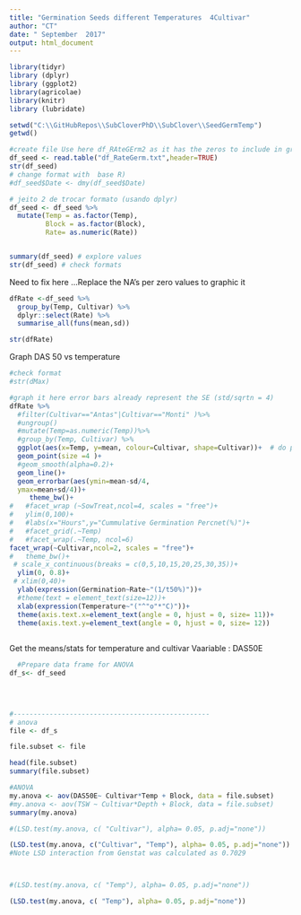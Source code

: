 ```yaml
---
title: "Germination Seeds different Temperatures  4Cultivar"
author: "CT"
date: " September  2017"
output: html_document
---
```


```r
library(tidyr)
library (dplyr)
library (ggplot2)  
library(agricolae)
library(knitr)
library (lubridate)

```


```r
setwd("C:\\GitHubRepos\\SubCloverPhD\\SubClover\\SeedGermTemp")
getwd()

#create file Use here df_RAteGErm2 as it has the zeros to include in graphics. No need for that anymore FIXED! 
df_seed <- read.table("df_RateGerm.txt",header=TRUE)
str(df_seed)
# change format with  base R)
#df_seed$Date <- dmy(df_seed$Date)

# jeito 2 de trocar formato (usando dplyr)
df_seed <- df_seed %>%
  mutate(Temp = as.factor(Temp), 
         Block = as.factor(Block),
         Rate= as.numeric(Rate))


summary(df_seed) # explore values
str(df_seed) # check formats
```

Need to fix here ...Replace the NA's per zero values to graphic it  

```r
dfRate <-df_seed %>%
  group_by(Temp, Cultivar) %>%
  dplyr::select(Rate) %>%
  summarise_all(funs(mean,sd))

str(dfRate)
```



Graph DAS 50 vs temperature 


```r
#check format
#str(dMax)

#graph it here error bars already represent the SE (std/sqrtn = 4)
dfRate %>%
  #filter(Cultivar=="Antas"|Cultivar=="Monti" )%>%
  #ungroup()
  #mutate(Temp=as.numeric(Temp))%>%
  #group_by(Temp, Cultivar) %>%
  ggplot(aes(x=Temp, y=mean, colour=Cultivar, shape=Cultivar))+  # do percentage here
  geom_point(size =4 )+
  #geom_smooth(alpha=0.2)+
  geom_line()+
  geom_errorbar(aes(ymin=mean-sd/4,
  ymax=mean+sd/4))+
     theme_bw()+
#   #facet_wrap (~SowTreat,ncol=4, scales = "free")+
#   ylim(0,100)+
#   #labs(x="Hours",y="Cummulative Germination Percnet(%)")+
#   #facet_grid(.~Temp)
#   #facet_wrap(.~Temp, ncol=6)
facet_wrap(~Cultivar,ncol=2, scales = "free")+
#   theme_bw()+
 # scale_x_continuous(breaks = c(0,5,10,15,20,25,30,35))+
  ylim(0, 0.8)+
 # xlim(0,40)+
  ylab(expression(Germination~Rate~"(1/t50%)"))+
  #theme(text = element_text(size=12))+
  xlab(expression(Temperature~"("^"o"*"C)"))+
  theme(axis.text.x=element_text(angle = 0, hjust = 0, size= 11))+
  theme(axis.text.y=element_text(angle = 0, hjust = 0, size= 12))
  

```



Get the means/stats  for temperature and cultivar 
Vaariable : DAS50E

```r
  #Prepare data frame for ANOVA
df_s<- df_seed
  
  


#-------------------------------------------------
# anova 
file <- df_s

file.subset <- file 

head(file.subset)
summary(file.subset)

```

```r

#ANOVA
my.anova <- aov(DAS50E~ Cultivar*Temp + Block, data = file.subset)
#my.anova <- aov(TSW ~ Cultivar*Depth + Block, data = file.subset)
summary(my.anova)
```

```r

#(LSD.test(my.anova, c( "Cultivar"), alpha= 0.05, p.adj="none"))

(LSD.test(my.anova, c("Cultivar", "Temp"), alpha= 0.05, p.adj="none"))
#Note LSD interaction from Genstat was calculated as 0.7029 



#(LSD.test(my.anova, c( "Temp"), alpha= 0.05, p.adj="none"))

```



```r

(LSD.test(my.anova, c( "Temp"), alpha= 0.05, p.adj="none"))
```

 

